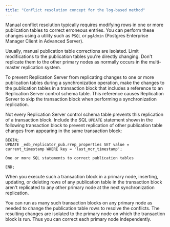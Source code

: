 ```yaml
---
title: "Conflict resolution concept for the log-based method"
---
```


<div id="conflict_resolution_for_log_based" class="registered_link"></div>

Manual conflict resolution typically requires modifying rows in one or more publication tables to correct erroneous entries. You can perform these changes using a utility such as `PSQL` or `pgAdmin` (Postgres Enterprise Manager Client in Advanced Server).

Usually, manual publication table corrections are isolated. Limit modifications to the publication tables you're directly changing. Don't replicate them to the other primary nodes as normally occurs in the multi-master replication system.

To prevent Replication Server from replicating changes to one or more publication tables during a synchronization operation, make the changes to the publication tables in a transaction block that includes a reference to an Replication Server control schema table. This reference causes Replication Server to skip the transaction block when performing a synchronization replication.

Not every Replication Server control schema table prevents this replication of a transaction block. Include the SQL `UPDATE` statement shown in the following transaction block to prevent replication of other publication table changes from appearing in the same transaction block:

```text
BEGIN;
UPDATE _edb_replicator_pub.rrep_properties SET value = current_timestamp WHERE key = 'last_mcr_timestamp';

One or more SQL statements to correct publication tables

END;
```

When you execute such a transaction block in a primary node, inserting, updating, or deleting rows of any publication table in the transaction block aren't replicated to any other primary node at the next synchronization replication.

You can run as many such transaction blocks on any primary node as needed to change the publication table rows to resolve the conflicts. The resulting changes are isolated to the primary node on which the transaction block is run. Thus you can correct each primary node independently.
